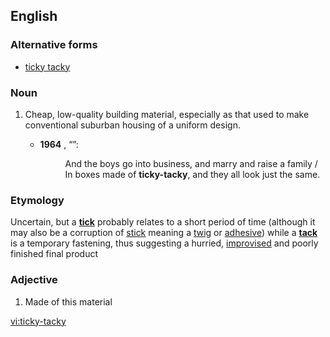 ==English==

===Alternative forms===
* [[ticky tacky]]

===Noun===
{{en-noun|-}}

# {{context|US|lang=en}} Cheap, low-quality building material, especially as that used to make conventional suburban housing of a uniform design.
#* '''1964''' {{w|Malvina Reynolds}}, “{{w|Little Boxes}}”:
#*: And the boys go into business, and marry and raise a family / In boxes made of '''ticky-tacky''', and they all look just the same.
===Etymology===
Uncertain, but a '''[[tick]]''' probably relates to a short period of time (although it may also be a corruption of [[stick]] meaning a [[twig]] or [[adhesive]]) while a '''[[tack]]''' is a temporary fastening, thus suggesting a hurried, [[improvise]]d and poorly finished final product
===Adjective===
{{en-adj|-}}

# {{context|US|lang=en}} Made of this material

[[vi:ticky-tacky]]